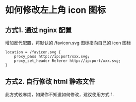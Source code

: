 # 如何修改左上角 icon 图标

## 方式1. 通过 nginx 配置

增加反代配置，将默认的 /favicon.svg 图标指向自己的 icon 图标

```nginx
location = /favicon.svg {
    proxy_pass http://ip:port/xxx.svg;
    proxy_set_header Referer http://ip:port/xxx.svg;
}
```

## 方式2. 自行修改 html 静态文件

此方式较麻烦，如果你不知道如何修改，建议使用方式 1.